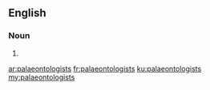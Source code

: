 {{also|palæontologists}}
==English==

===Noun===
{{head|en|plural}}

# {{plural of|palaeontologist|lang=en|nocat=1}}

[[ar:palaeontologists]]
[[fr:palaeontologists]]
[[ku:palaeontologists]]
[[my:palaeontologists]]